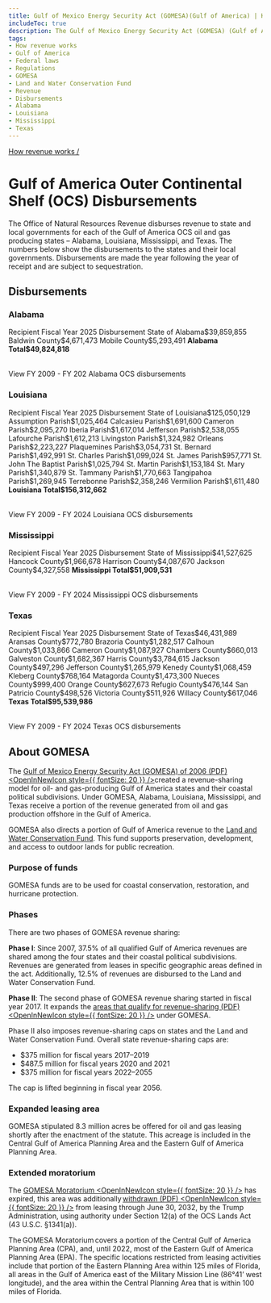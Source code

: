 ```yaml
---
title: Gulf of Mexico Energy Security Act (GOMESA)(Gulf of America) | How revenue works
includeToc: true
description: The Gulf of Mexico Energy Security Act (GOMESA) (Gulf of America) of 2006 created a revenue-sharing model for oil- and gas-producing Gulf of America states. Under GOMESA, Alabama, Louisiana, Mississippi, and Texas receive a portion of the revenue from oil and gas produced in the Gulf. GOMESA also directs a portion of revenue to the Land and Water Conservation Fund.
tags:
- How revenue works
- Gulf of America
- Federal laws
- Regulations
- GOMESA
- Land and Water Conservation Fund
- Revenue
- Disbursements
- Alabama
- Louisiana
- Mississippi
- Texas
---
```


[How revenue works /](/how-revenue-works/)


# Gulf of America Outer Continental Shelf (OCS) Disbursements

The Office of Natural Resources Revenue disburses revenue to state and local governments for each of the Gulf of America OCS oil and gas producing states – Alabama, Louisiana, Mississippi, and Texas. The numbers below show the disbursements to the states and their local governments. Disbursements are made the year following the year of receipt and are subject to sequestration.

## Disbursements
### Alabama
<Table>
    <TableHead>
    <TableRow>
        <TableCell>Recipient</TableCell>
        <TableCell>Fiscal Year 2025 Disbursement</TableCell>
    </TableRow>
    </TableHead>
    <TableBody>
        <TableRow><TableCell>State of Alabama</TableCell><TableCell>$39,859,855</TableCell></TableRow>
        <TableRow><TableCell>Baldwin County</TableCell><TableCell>$4,671,473</TableCell></TableRow>
        <TableRow><TableCell>Mobile County</TableCell><TableCell>$5,293,491</TableCell></TableRow>
        <TableRow><TableCell><b>Alabama Total</b></TableCell><TableCell><b>$49,824,818</b></TableCell></TableRow>
        </TableBody>
</Table>
 <Link href='/query-data/?dataType=Disbursements&period=Fiscal%20Year&fiscalYear=2009%2C2010%2C2011%2C2012%2C2013%2C2014%2C2015%2C2016%2C2017%2C2018%2C2019%2C2020%2C2021%2C2022%2C2023&groupBy=localRecipient&usStateName=Alabama&source=GOMESA%20offshore' linkType='FilterTable'>View FY 2009 - FY 202 Alabama OCS disbursements</Link>

### Louisiana
<Table>
    <TableHead>
    <TableRow>
        <TableCell>Recipient</TableCell>
        <TableCell>Fiscal Year 2025 Disbursement</TableCell>
    </TableRow>
    </TableHead>
    <TableBody>
          <TableRow><TableCell>State of Louisiana</TableCell><TableCell>$125,050,129</TableCell></TableRow>
          <TableRow><TableCell>Assumption Parish</TableCell><TableCell>$1,025,464 </TableCell></TableRow>
          <TableRow><TableCell>Calcasieu Parish</TableCell><TableCell>$1,691,600</TableCell></TableRow>
          <TableRow><TableCell>Cameron Parish</TableCell><TableCell>$2,095,270</TableCell></TableRow>
          <TableRow><TableCell>Iberia Parish</TableCell><TableCell>$1,617,014</TableCell></TableRow>
          <TableRow><TableCell>Jefferson Parish</TableCell><TableCell>$2,538,055</TableCell></TableRow>
          <TableRow><TableCell>Lafourche Parish</TableCell><TableCell>$1,612,213</TableCell></TableRow>
          <TableRow><TableCell>Livingston Parish</TableCell><TableCell>$1,324,982</TableCell></TableRow>
          <TableRow><TableCell>Orleans Parish</TableCell><TableCell>$2,223,227</TableCell></TableRow>
          <TableRow><TableCell>Plaquemines Parish</TableCell><TableCell>$3,054,731</TableCell></TableRow>
          <TableRow><TableCell>St. Bernard Parish</TableCell><TableCell>$1,492,991</TableCell></TableRow>
          <TableRow><TableCell>St. Charles Parish</TableCell><TableCell>$1,099,024</TableCell></TableRow>
          <TableRow><TableCell>St. James Parish</TableCell><TableCell>$957,771</TableCell></TableRow>
          <TableRow><TableCell>St. John The Baptist Parish</TableCell><TableCell>$1,025,794</TableCell></TableRow>
          <TableRow><TableCell>St. Martin Parish</TableCell><TableCell>$1,153,184</TableCell></TableRow>
          <TableRow><TableCell>St. Mary Parish</TableCell><TableCell>$1,340,879</TableCell></TableRow>
          <TableRow><TableCell>St. Tammany Parish</TableCell><TableCell>$1,770,663</TableCell></TableRow>
          <TableRow><TableCell>Tangipahoa Parish</TableCell><TableCell>$1,269,945</TableCell></TableRow>
          <TableRow><TableCell>Terrebonne Parish</TableCell><TableCell>$2,358,246</TableCell></TableRow>
          <TableRow><TableCell>Vermilion Parish</TableCell><TableCell>$1,611,480</TableCell></TableRow>
        <TableRow><TableCell><b>Louisiana Total</b></TableCell><TableCell><b>$156,312,662</b></TableCell></TableRow>
        </TableBody>
        </Table>
 <Link href='/query-data/?dataType=Disbursements&period=Fiscal%20Year&fiscalYear=2009%2C2010%2C2011%2C2012%2C2013%2C2014%2C2015%2C2016%2C2017%2C2018%2C2019%2C2020%2C2021%2C2022%2C2023&groupBy=localRecipient&usStateName=Louisiana&source=GOMESA%20offshore' linkType='FilterTable'>View FY 2009 - FY 2024 Louisiana OCS disbursements</Link>

### Mississippi
<Table>
    <TableHead>
    <TableRow>
        <TableCell>Recipient</TableCell>
        <TableCell>Fiscal Year 2025 Disbursement</TableCell>
    </TableRow>
    </TableHead>
    <TableBody>
    <TableRow><TableCell>State of Mississippi</TableCell><TableCell>$41,527,625</TableCell></TableRow>
    <TableRow><TableCell>Hancock County</TableCell><TableCell>$1,966,678</TableCell></TableRow>
    <TableRow><TableCell>Harrison County</TableCell><TableCell>$4,087,670</TableCell></TableRow>
    <TableRow><TableCell>Jackson County</TableCell><TableCell>$4,327,558</TableCell></TableRow>
    <TableRow><TableCell><b>Mississippi Total</b></TableCell><TableCell><b>$51,909,531</b></TableCell></TableRow>
    </TableBody>
    </Table>
 <Link href='/query-data/?dataType=Disbursements&period=Fiscal%20Year&fiscalYear=2009%2C2010%2C2011%2C2012%2C2013%2C2014%2C2015%2C2016%2C2017%2C2018%2C2019%2C2020%2C2021%2C2022%2C2023&groupBy=localRecipient&usStateName=Mississippi&source=GOMESA%20offshore' linkType='FilterTable'>View FY 2009 - FY 2024 Mississippi OCS disbursements</Link>

### Texas
<Table>
    <TableHead>
    <TableRow>
        <TableCell>Recipient</TableCell>
        <TableCell>Fiscal Year 2025 Disbursement</TableCell>
    </TableRow>
    </TableHead>
    <TableBody>
    <TableRow><TableCell>State of Texas</TableCell><TableCell>$46,431,989</TableCell></TableRow>
    <TableRow><TableCell>Aransas County</TableCell><TableCell>$772,780</TableCell></TableRow>
    <TableRow><TableCell>Brazoria County</TableCell><TableCell>$1,282,517</TableCell></TableRow>
    <TableRow><TableCell>Calhoun County</TableCell><TableCell>$1,033,866</TableCell></TableRow>
    <TableRow><TableCell>Cameron County</TableCell><TableCell>$1,087,927</TableCell></TableRow>
    <TableRow><TableCell>Chambers County</TableCell><TableCell>$660,013</TableCell></TableRow>
    <TableRow><TableCell>Galveston County</TableCell><TableCell>$1,682,367</TableCell></TableRow>
    <TableRow><TableCell>Harris County</TableCell><TableCell>$3,784,615</TableCell></TableRow>
    <TableRow><TableCell>Jackson County</TableCell><TableCell>$497,296</TableCell></TableRow>
    <TableRow><TableCell>Jefferson County</TableCell><TableCell>$1,265,979</TableCell></TableRow>
    <TableRow><TableCell>Kenedy County</TableCell><TableCell>$1,068,459</TableCell></TableRow>
    <TableRow><TableCell>Kleberg County</TableCell><TableCell>$768,164</TableCell></TableRow>
    <TableRow><TableCell>Matagorda County</TableCell><TableCell>$1,473,300</TableCell></TableRow>
    <TableRow><TableCell>Nueces County</TableCell><TableCell>$999,400</TableCell></TableRow>
    <TableRow><TableCell>Orange County</TableCell><TableCell>$627,673</TableCell></TableRow>
    <TableRow><TableCell>Refugio County</TableCell><TableCell>$476,144</TableCell></TableRow>
    <TableRow><TableCell>San Patricio County</TableCell><TableCell>$498,526</TableCell></TableRow>
    <TableRow><TableCell>Victoria County</TableCell><TableCell>$511,926</TableCell></TableRow>
    <TableRow><TableCell>Willacy County</TableCell><TableCell>$617,046</TableCell></TableRow>
    <TableRow><TableCell><b>Texas Total</b></TableCell><TableCell><b>$95,539,986</b></TableCell></TableRow>
        </TableBody>
</Table>
 <Link href='/query-data/?dataType=Disbursements&period=Fiscal%20Year&fiscalYear=2009%2C2010%2C2011%2C2012%2C2013%2C2014%2C2015%2C2016%2C2017%2C2018%2C2019%2C2020%2C2021%2C2022%2C2023&groupBy=localRecipient&usStateName=Texas&source=GOMESA%20offshore' linkType='FilterTable'>View FY 2009 - FY 2024 Texas OCS disbursements</Link>

## About GOMESA

The [Gulf of Mexico Energy Security Act (GOMESA) of 2006 (PDF) <OpenInNewIcon style={{ fontSize: 20 }} />](https://www.boem.gov/sites/default/files/oil-and-gas-energy-program/Energy-Economics/Econ/GOMESA.pdf)created a revenue-sharing model for oil- and gas-producing Gulf of America states and their coastal political subdivisions. Under GOMESA, Alabama, Louisiana, Mississippi, and Texas receive a portion of the revenue generated from oil and gas production offshore in the Gulf of America.  

GOMESA also directs a portion of Gulf of America revenue to the [Land and Water Conservation Fund](/how-revenue-works/lwcf/). This fund supports preservation, development, and access to outdoor lands for public recreation.

### Purpose of funds
GOMESA funds are to be used for coastal conservation, restoration, and hurricane protection.

### Phases
There are two phases of GOMESA revenue sharing:
<br/>

**Phase I**: Since 2007, 37.5% of all qualified Gulf of America revenues are shared among the four states and their coastal political subdivisions. Revenues are generated from leases in specific geographic areas defined in the act. Additionally, 12.5% of revenues are disbursed to the Land and Water Conservation Fund.
<br/>

**Phase II**: The second phase of GOMESA revenue sharing started in fiscal year 2017. It expands the [areas that qualify for revenue-sharing (PDF) <OpenInNewIcon style={{ fontSize: 20 }} />](https://www.boem.gov/sites/default/files/oil-and-gas-energy-program/Leasing/GOMESA-Map.pdf) under GOMESA.
<br/>

Phase II also imposes revenue-sharing caps on states and the Land and Water Conservation Fund. Overall state revenue-sharing caps are:

- $375 million for fiscal years 2017–2019
- $487.5 million for fiscal years 2020 and 2021
- $375 million for fiscal years 2022–2055

The cap is lifted beginning in fiscal year 2056.

### Expanded leasing area
GOMESA stipulated 8.3 million acres be offered for oil and gas leasing shortly after the enactment of the statute. This acreage is included in the Central Gulf of America Planning Area and the Eastern Gulf of America Planning Area.

### Extended moratorium
The [GOMESA Moratorium <OpenInNewIcon style={{ fontSize: 20 }} />](https://www.boem.gov/oil-gas-energy/leasing/areas-under-restriction) has expired, this area was additionally [withdrawn (PDF) <OpenInNewIcon style={{ fontSize: 20 }} />](https://www.govinfo.gov/content/pkg/DCPD-202000659/pdf/) from leasing through June 30, 2032, by the Trump Administration, using authority under Section 12(a) of the OCS Lands Act (43 U.S.C. §1341(a)). 

The GOMESA Moratorium covers a portion of the Central Gulf of America Planning Area (CPA), and, until 2022, most of the Eastern Gulf of America Planning Area (EPA). The specific locations restricted from leasing activities include that portion of the Eastern Planning Area within 125 miles of Florida, all areas in the Gulf of America east of the Military Mission Line (86°41’ west longitude), and the area within the Central Planning Area that is within 100 miles of Florida. 
